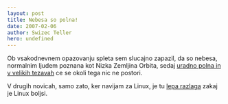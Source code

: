 ```yaml
---
layout: post
title: Nebesa so polna!
date: 2007-02-06
author: Swizec Teller
hero: undefined
---
```


Ob vsakodnevnem opazovanju spleta sem slucajno zapazil, da so nebesa, normalnim ljudem poznana kot Nizka Zemljina Orbita, sedaj [uradno polna in v velikih tezavah](http://www.nytimes.com/2007/02/06/science/space/06orbi.html?ex=1328418000&en=16b9c6ba615c2e62&ei=5088&partner=rssnyt&emc=rss) ce se okoli tega nic ne postori.

V drugih novicah, samo zato, ker navijam za Linux, je tu [lepa razlaga](http://blogs.zdnet.com/threatchaos/?p=311) zakaj je Linux boljsi.
